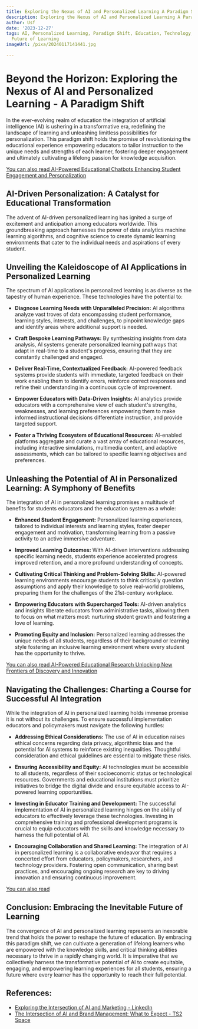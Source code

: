 ```yaml
---
title: Exploring the Nexus of AI and Personalized Learning A Paradigm Shift
description: Exploring the Nexus of AI and Personalized Learning A Paradigm Shift
author: Usf
date: '2023-12-27'
tags: AI, Personalized Learning, Paradigm Shift, Education, Technology, Innovation,
  Future of Learning
imageUrl: /pixa/20240117141441.jpg

---
```

# Beyond the Horizon: Exploring the  Nexus of AI and Personalized Learning - A Paradigm Shift

In the ever-evolving realm of education the integration of artificial intelligence (AI) is ushering in a transformative era, redefining the landscape of learning and  unleashing limitless possibilities for personalization. This  paradigm shift holds the promise of revolutionizing  the educational experience empowering educators  to tailor instruction to the unique needs and strengths of each learner, fostering deeper engagement  and ultimately cultivating a lifelong passion for knowledge acquisition.

[You can also read AI-Powered Educational Chatbots Enhancing Student Engagement and Personalization](AI-Powered%20Educational%20Chatbots%20Enhancing%20Student%20Engagement%20and%20Personalization)


## AI-Driven Personalization: A Catalyst for Educational Transformation

The advent of AI-driven personalized learning has ignited a  surge of excitement and anticipation among  educators worldwide. This  groundbreaking approach harnesses the power of data analytics machine learning algorithms, and cognitive science  to create dynamic learning environments that cater to the  individual needs and aspirations of every student.

## Unveiling the Kaleidoscope  of AI  Applications in Personalized Learning

The spectrum of AI applications in personalized learning is as  diverse as the tapestry  of human experience. These technologies have  the  potential to:

- **Diagnose Learning Needs with Unparalleled Precision:** AI algorithms analyze vast troves of data encompassing student  performance, learning styles, interests,  and challenges, to pinpoint  knowledge gaps and identify  areas where additional support  is needed.

- **Craft Bespoke Learning Pathways:** By synthesizing insights from data analysis, AI systems generate  personalized learning pathways that  adapt in real-time to a student's progress, ensuring that they are  constantly challenged  and engaged.

- **Deliver Real-Time, Contextualized Feedback:** AI-powered feedback  systems provide students with immediate, targeted feedback on their  work  enabling them to identify errors, reinforce correct responses and refine their  understanding in a continuous cycle of improvement.

- **Empower Educators with Data-Driven Insights:**  AI analytics provide educators with  a comprehensive view of each student's strengths, weaknesses, and learning preferences empowering them to make informed instructional decisions differentiate  instruction, and provide targeted support.

- **Foster a Thriving Ecosystem of Educational Resources:** AI-enabled platforms  aggregate and curate a vast array of educational resources, including interactive simulations,  multimedia content, and adaptive assessments, which can be tailored to specific  learning objectives and preferences.

## Unleashing  the Potential of AI in Personalized  Learning: A  Symphony of Benefits

The integration of AI in personalized learning promises  a multitude of benefits for students educators and the education system as a whole:

- **Enhanced  Student Engagement:** Personalized  learning experiences,  tailored to individual interests  and learning styles,  foster deeper engagement and motivation, transforming learning from a  passive activity to an active immersive adventure.

- **Improved Learning Outcomes:** With AI-driven interventions addressing specific learning needs, students  experience accelerated  progress improved retention, and  a more profound understanding of  concepts.

-  **Cultivating Critical Thinking and Problem-Solving Skills:** AI-powered learning environments encourage students to think critically question assumptions and  apply their knowledge to solve real-world problems, preparing them for the challenges of the 21st-century workplace.

- **Empowering Educators with Supercharged Tools:** AI-driven analytics and insights liberate educators from administrative tasks, allowing them to focus on what matters most: nurturing student growth and fostering a love of  learning.

- **Promoting Equity and  Inclusion:** Personalized  learning addresses the unique needs of all students, regardless of their background or learning style fostering an inclusive  learning environment where every student has  the opportunity to thrive.

[You can also read AI-Powered Educational Research Unlocking New Frontiers  of  Discovery and Innovation](AI-Powered%20Educational%20Research%20Unlocking%20New%20Frontiers%20of%20Discovery%20and%20Innovation)


## Navigating  the Challenges: Charting a Course for Successful AI Integration

While the integration of AI in personalized learning holds immense promise it is not without its challenges. To ensure successful implementation educators and policymakers must navigate the following hurdles:

- **Addressing  Ethical Considerations:** The use of  AI in education raises ethical concerns regarding data privacy, algorithmic bias and the potential  for AI systems to reinforce existing inequalities. Thoughtful consideration and ethical guidelines are  essential to mitigate these risks.

- **Ensuring Accessibility and  Equity:** AI technologies must be accessible to all students, regardless of their socioeconomic status or technological resources. Governments  and educational institutions must prioritize  initiatives to bridge the digital divide and ensure equitable  access to AI-powered learning opportunities.

- **Investing in  Educator  Training and Development:** The successful  implementation of AI in personalized learning hinges on the ability of educators to effectively leverage these technologies. Investing in comprehensive training and professional development programs is crucial to equip educators with the skills and knowledge necessary to harness the full potential of AI.

- **Encouraging Collaboration and Shared Learning:** The integration of AI in personalized learning is  a collaborative  endeavor that requires a concerted effort from educators, policymakers, researchers, and technology providers. Fostering  open communication, sharing best practices, and encouraging ongoing  research are key  to driving  innovation and  ensuring continuous improvement.

[You can also read ]()


## Conclusion: Embracing the Inevitable Future of Learning

The  convergence of AI and personalized  learning represents an inexorable trend that holds the power to reshape the future of  education. By embracing this paradigm  shift, we can cultivate a generation of lifelong learners who are empowered with the knowledge skills, and critical thinking abilities necessary to thrive in a  rapidly changing world. It is imperative that we collectively harness the transformative potential of AI to create equitable,  engaging,  and empowering learning experiences for all students, ensuring a future where every learner has the opportunity to reach their full potential.

## References:
- [Exploring the Intersection of AI and Marketing - LinkedIn](https://www.linkedin.com/pulse/exploring-intersection-ai-marketing-two-trees-ppc)
- [The Intersection of AI and Brand Management: What to Expect - TS2 Space](https://ts2.space/en/the-intersection-of-ai-and-brand-management-what-to-expect/)
